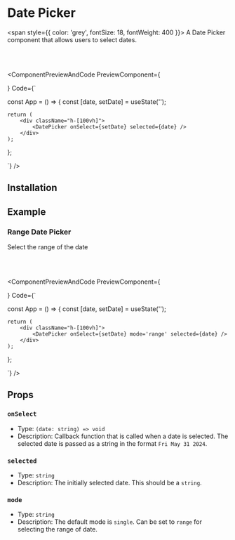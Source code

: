 # Date Picker

<span style={{ color: 'grey', fontSize: 18, fontWeight: 400 }}>
  A Date Picker component that allows users to select dates.
</span>

<br></br>


<ComponentPreviewAndCode PreviewComponent={
    <div className='flex flex-col items-center my-4'>
        <DatePickerWrapper/>
    </div>
}
Code={`

const App = () => {
    const [date, setDate] = useState('');

    return (
        <div className="h-[100vh]">
            <DatePicker onSelect={setDate} selected={date} />
        </div>
    );
};

`}
/>

## Installation

<CommandBlock command="npx react-nex add DatePicker" />


## Example

### Range Date Picker

Select the range of the date 

<br></br>

<ComponentPreviewAndCode PreviewComponent={
    <div className='flex flex-col items-center my-4'>
        <DatePickerWrapper mode='range'/>
    </div>
}
Code={`

const App = () => {
    const [date, setDate] = useState('');

    return (
        <div className="h-[100vh]">
            <DatePicker onSelect={setDate} mode='range' selected={date} />
        </div>
    );
};

`}
/>



## Props

### `onSelect`

- Type: `(date: string) => void`
- Description: Callback function that is called when a date is selected. The selected date is passed as a string in the format `Fri May 31 2024`.

### `selected`

- Type: `string`
- Description: The initially selected date. This should be a `string`.


### `mode`

- Type: `string`
- Description: The default mode is `single`. Can be set to `range` for selecting the range of date.


